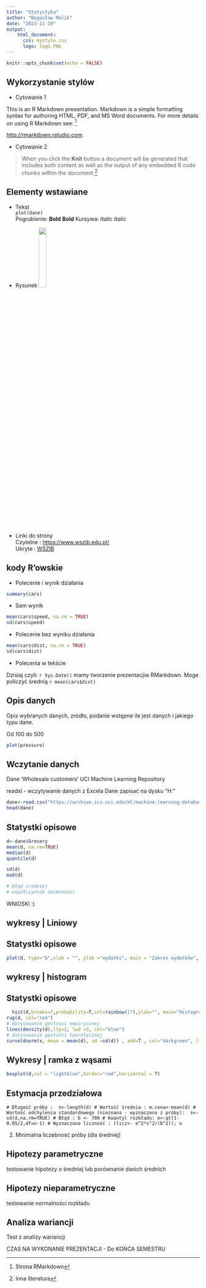 ---
title: "Statystyka"
author: "Bogusław Malik"
date: "2023-11-19"
output: 
    html_document:
      css: mystyle.css
      logo: logo.PNG
---

```{r setup, include=FALSE}
knitr::opts_chunk$set(echo = FALSE)
```

## Wykorzystanie stylów

  - Cytowanie 1
  
<div class="cited">

This is an R Markdown presentation. Markdown is a simple formatting syntax for authoring HTML, PDF, and MS Word documents. For more details on using R Markdown see: [^1]

</div>

<http://rmarkdown.rstudio.com>.

  - Cytowanie 2 

>When you click the **Knit** button a document will be generated that includes both content as well as the output of any embedded R code chunks within the document.[^2]

[^1]: Strona RMarkdown
[^2]: Inna literatura

## Elementy wstawiane

- Tekst  
`plot(dane)`  
Pogrubienie: **Bold** <b>Bold</b> 
Kursywa: *Italic* <i>Italic</i>

- Rysunek 
![](rlogo.png){width=20%}
- Linki do strony  
Czytelne  : <https://www.wszib.edu.pl/>  
Ukryte  : [WSZIB](https://www.wszib.edu.pl/)  

## kody R'owskie

- Polecenie i wynik działania

```{r cars, echo = TRUE}
summary(cars)
```

- Sam wynik

```{r}
mean(cars$speed, na.rm = TRUE)
sd(cars$speed)

```

- Polecenie bez wyniku działania

```{r echo = TRUE, eval=FALSE}
mean(cars$dist, na.rm = TRUE)
sd(cars$dist)

```

- Polecenia w tekście

Dzisiaj  czyli: `r Sys.Date()` mamy tworzenie prezentacjiw RMarkdown.
Moge policzyć średnią `r mean(cars$dist)`

## Opis danych

  Opis wybranych danych, zródło, podanie wstępne ile jest danych i jakiego typu dane.
  
  Od 100 do 500 
  
```{r pressure}
plot(pressure)
```

## Wczytanie danych

Dane ‘Wholesale customers’ UCI Machine Learning Repository

readxl - wczytywanie danych z Excela
Dane zapisać na dysku "H:\pub "

```{r}
dane<-read.csv("https://archive.ics.uci.edu/ml/machine-learning-databases/00292/Wholesale%20customers%20data.csv")
head(dane)
```

## Statystki opisowe

```{r}
d<-dane$Grocery
mean(d, na.rm=TRUE)
median(d)
quantile(d)

sd(d)
mad(d)

# błąd średniej
# współczynnik zmienności
```
WNIOSKI :)

## wykresy | Liniowy

## Statystki opisowe

```{r}
plot(d, type="b",xlab = "", ylab ="wydatki", main = "Zakres wydatków", lty=1, lwd = 3, col="red", pch=15 ) 
```

## wykresy | histogram

## Statystki opisowe

```{r}
  hist(d,breaks=7,probability=T,col=rainbow(17),ylab="", main="Histogram Grocery")
rug(d, col="red")
# dorysowanie gestosci empirycznej
lines(density(d),lty=2, lwd =3, col="blue")
# dorysowanie gęstości teoretycznej
curve(dnorm(x, mean = mean(d), sd =sd(d)) , add=T , col="darkgreen", lty=3, lwd =3)

```

## Wykresy | ramka z wąsami

```{r}
boxplot(d,col = "lightblue",border="red",horizontal = T)
```

## Estymacja przedziałowa

```# Długość próby : 
n<-length(d)
# Wartość średnia :
m.cena<-mean(d)
# Wartość odchylenia standardowego (nieznana - wyznaczona z próby): 
s<-sd(d,na.rm=TRUE)
# Błąd :
b <- 700
# Kwantyl rozkładu:
e<-qt(1-0.05/2,df=n-1)
# Wyznaczona liczność :
(licz<- e^2*s^2/(b^2));
n
```

2. Minimalna liczebność próby (dla średniej)

## Hipotezy parametryczne

testowanie hipotezy o średniej lub porównanie dwóch średnich

## Hipotezy nieparametryczne

testowanie normalności rozkładu

## Analiza wariancji 

Test z analizy wariancji 

CZAS NA WYKONANIE PREZENTACJI - Do KOŃCA SEMESTRU
